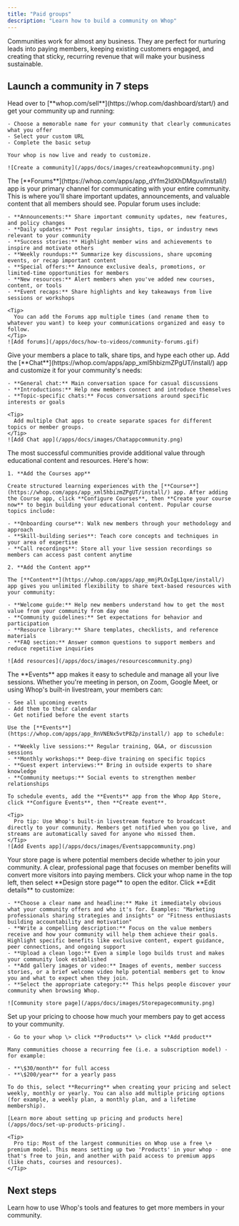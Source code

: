 ```yaml
---
title: "Paid groups"
description: "Learn how to build a community on Whop"
---
```


Communities work for almost any business. They are perfect for nurturing leads into paying members, keeping existing customers engaged, and creating that sticky, recurring revenue that will make your business sustainable.

## Launch a community in 7 steps

<Steps>
  <Step title="Create your whop" titleSize="h3">
    Head over to [**whop.com/sell**](https://whop.com/dashboard/start/) and get your community up and running:

    - Choose a memorable name for your community that clearly communicates what you offer
    - Select your custom URL
    - Complete the basic setup

    Your whop is now live and ready to customize.

    ![Create a community](/apps/docs/images/createawhopcommunity.png)
  </Step>
  <Step title="Add the Forums app to share updates and announcements" titleSize="h3">
    The [**Forums**](https://whop.com/apps/app_dYfm2IdXhDMquv/install/) app is your primary channel for communicating with your entire community. This is where you'll share important updates, announcements, and valuable content that all members should see. Popular forum uses include:

    - **Announcements:** Share important community updates, new features, and policy changes
    - **Daily updates:** Post regular insights, tips, or industry news relevant to your community
    - **Success stories:** Highlight member wins and achievements to inspire and motivate others
    - **Weekly roundups:** Summarize key discussions, share upcoming events, or recap important content
    - **Special offers:** Announce exclusive deals, promotions, or limited-time opportunities for members
    - **New resources:** Alert members when you've added new courses, content, or tools
    - **Event recaps:** Share highlights and key takeaways from live sessions or workshops

    <Tip>
      You can add the Forums app multiple times (and rename them to whatever you want) to keep your communications organized and easy to follow.
    </Tip>
    ![Add forums](/apps/docs/how-to-videos/community-forums.gif)
  </Step>
  <Step title="Add the Chat app" titleSize="h3">
    Give your members a place to talk, share tips, and hype each other up. Add the [**Chat**](https://whop.com/apps/app_xml5hbizmZPgUT/install/) app and customize it for your community's needs:

    - **General chat:** Main conversation space for casual discussions
    - **Introductions:** Help new members connect and introduce themselves
    - **Topic-specific chats:** Focus conversations around specific interests or goals

    <Tip>
      Add multiple Chat apps to create separate spaces for different topics or member groups.
    </Tip>
    ![Add Chat app](/apps/docs/images/Chatappcommunity.png)
  </Step>
  <Step title="Provide learning resources and materials" titleSize="h3">
    The most successful communities provide additional value through educational content and resources. Here's how:

    1. **Add the Courses app**

    Create structured learning experiences with the [**Course**](https://whop.com/apps/app_xml5hbizmZPgUT/install/) app. After adding the Course app, click **Configure Courses**, then **Create your course now** to begin building your educational content. Popular course topics include:

    - **Onboarding course**: Walk new members through your methodology and approach
    - **Skill-building series**: Teach core concepts and techniques in your area of expertise
    - **Call recordings**: Store all your live session recordings so members can access past content anytime

    2. **Add the Content app**

    The [**Content**](https://whop.com/apps/app_mmjPLOxIgL1qxe/install/) app gives you unlimited flexibility to share text-based resources with your community:

    - **Welcome guide:** Help new members understand how to get the most value from your community from day one
    - **Community guidelines:** Set expectations for behavior and participation
    - **Resource library:** Share templates, checklists, and reference materials
    - **FAQ section:** Answer common questions to support members and reduce repetitive inquiries

    ![Add resources](/apps/docs/images/resourcescommunity.png)
  </Step>
  <Step title="Add the Events app to schedule live sessions" titleSize="h3">
    The **Events** app makes it easy to schedule and manage all your live sessions. Whether you're meeting in person, on Zoom, Google Meet, or using Whop's built-in livestream, your members can:

    - See all upcoming events
    - Add them to their calendar
    - Get notified before the event starts

    Use the [**Events**](https://whop.com/apps/app_RnVNENx5vtP8Zp/install/) app to schedule:

    - **Weekly live sessions:** Regular training, Q&A, or discussion sessions
    - **Monthly workshops:** Deep-dive training on specific topics
    - **Guest expert interviews:** Bring in outside experts to share knowledge
    - **Community meetups:** Social events to strengthen member relationships

    To schedule events, add the **Events** app from the Whop App Store, click **Configure Events**, then **Create event**.

    <Tip>
      Pro tip: Use Whop's built-in livestream feature to broadcast directly to your community. Members get notified when you go live, and streams are automatically saved for anyone who missed them.
    </Tip>
    ![Add Events app](/apps/docs/images/Eventsappcommunity.png)
  </Step>
  <Step title="Design your store page" titleSize="h3">
    Your store page is where potential members decide whether to join your community. A clear, professional page that focuses on member benefits will convert more visitors into paying members. Click your whop name in the top left, then select **Design store page** to open the editor. Click **Edit details** to customize:

    - **Choose a clear name and headline:** Make it immediately obvious what your community offers and who it's for. Examples: "Marketing professionals sharing strategies and insights" or "Fitness enthusiasts building accountability and motivation"
    - **Write a compelling description:** Focus on the value members receive and how your community will help them achieve their goals. Highlight specific benefits like exclusive content, expert guidance, peer connections, and ongoing support
    - **Upload a clean logo:** Even a simple logo builds trust and makes your community look established
    - **Add gallery images or video:** Images of events, member success stories, or a brief welcome video help potential members get to know you and what to expect when they join.
    - **Select the appropriate category:** This helps people discover your community when browsing Whop.

    ![Community store page](/apps/docs/images/Storepagecommunity.png)
  </Step>
  <Step title="Set up pricing" titleSize="h3">
    Set up your pricing to choose how much your members pay to get access to your community.

    - Go to your whop \> click **Products** \> click **Add product**

    Many communities choose a recurring fee (i.e. a subscription model) - for example:

    - **\$30/month** for full access
    - **\$200/year** for a yearly pass

    To do this, select **Recurring** when creating your pricing and select weekly, monthly or yearly. You can also add multiple pricing options (for example, a weekly plan, a monthly plan, and a lifetime membership).

    [Learn more about setting up pricing and products here](/apps/docs/set-up-products-pricing).

    <Tip>
      Pro tip: Most of the largest communities on Whop use a free \+ premium model. This means setting up two 'Products' in your whop - one that's free to join, and another with paid access to premium apps (like chats, courses and resources).
    </Tip>
  </Step>
</Steps>

## Next steps

<Card title="Grow your community on Whop" icon="chart-line" href="/manage-your-whop">
  Learn how to use Whop's tools and features to get more members in your community.
</Card>